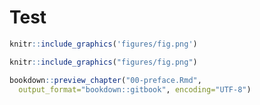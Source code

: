 # Test {#test .unnumbered}
\markboth{test}{}



```{r gb, fig.cap='bla', echo = FALSE}
knitr::include_graphics('figures/fig.png')
```
```{r logo, out.width='32.8%', fig.show='hold', bicap=c('上海交通大学','SJTU'), fig.align="center"}
knitr::include_graphics("figures/fig.png")
```




```{r si, eval=FALSE}
bookdown::preview_chapter("00-preface.Rmd", 
  output_format="bookdown::gitbook", encoding="UTF-8")
```


\cleardoublepage

